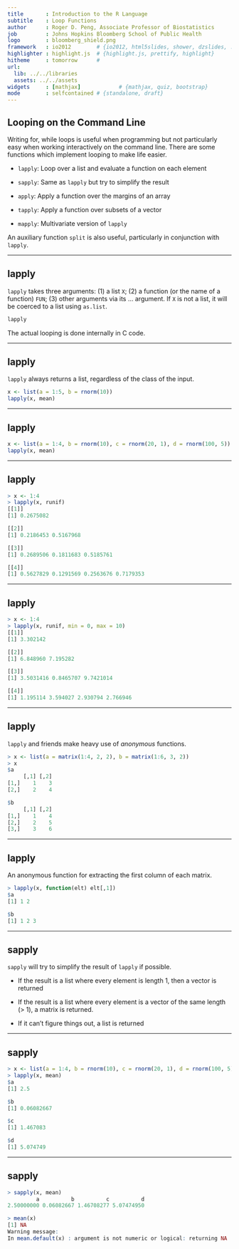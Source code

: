 ```yaml
---
title       : Introduction to the R Language
subtitle    : Loop Functions
author      : Roger D. Peng, Associate Professor of Biostatistics
job         : Johns Hopkins Bloomberg School of Public Health
logo        : bloomberg_shield.png
framework   : io2012        # {io2012, html5slides, shower, dzslides, ...}
highlighter : highlight.js  # {highlight.js, prettify, highlight}
hitheme     : tomorrow      # 
url:
  lib: ../../libraries
  assets: ../../assets
widgets     : [mathjax]            # {mathjax, quiz, bootstrap}
mode        : selfcontained # {standalone, draft}
---
```


## Looping on the Command Line

Writing for, while loops is useful when programming but not particularly easy when working interactively on the command line. There are some functions which implement looping to make life easier.

- `lapply`: Loop over a list and evaluate a function on each element 

- `sapply`: Same as `lapply` but try to simplify the result

- `apply`: Apply a function over the margins of an array

- `tapply`: Apply a function over subsets of a vector

- `mapply`: Multivariate version of `lapply`

An auxiliary function `split` is also useful, particularly in conjunction with `lapply`.

---

## lapply

`lapply` takes three arguments: (1) a list `X`; (2) a function (or the
name of a function) `FUN`; (3) other arguments via its
... argument. If `X` is not a list, it will be coerced to a list using
`as.list`.

```r
lapply
```

The actual looping is done internally in C code.

---

## lapply

`lapply` always returns a list, regardless of the class of the input.

```r
x <- list(a = 1:5, b = rnorm(10))
lapply(x, mean)
```

---

## lapply

```r
x <- list(a = 1:4, b = rnorm(10), c = rnorm(20, 1), d = rnorm(100, 5))
lapply(x, mean)
```

---

## lapply

```r
> x <- 1:4
> lapply(x, runif)
[[1]]
[1] 0.2675082

[[2]]
[1] 0.2186453 0.5167968

[[3]]
[1] 0.2689506 0.1811683 0.5185761

[[4]]
[1] 0.5627829 0.1291569 0.2563676 0.7179353
```

---

## lapply

```r
> x <- 1:4
> lapply(x, runif, min = 0, max = 10)
[[1]]
[1] 3.302142

[[2]]
[1] 6.848960 7.195282

[[3]]
[1] 3.5031416 0.8465707 9.7421014

[[4]]
[1] 1.195114 3.594027 2.930794 2.766946
```

---

## lapply

`lapply` and friends make heavy use of _anonymous_ functions.

```r
> x <- list(a = matrix(1:4, 2, 2), b = matrix(1:6, 3, 2)) 
> x
$a
     [,1] [,2]
[1,]    1    3
[2,]    2    4

$b
     [,1] [,2]
[1,]    1    4
[2,]    2    5
[3,]    3    6
```

---

## lapply

An anonymous function for extracting the first column of each matrix.

```r
> lapply(x, function(elt) elt[,1])
$a
[1] 1 2

$b
[1] 1 2 3
```

---

## sapply

`sapply` will try to simplify the result of `lapply` if possible.

- If the result is a list where every element is length 1, then a vector is returned

- If the result is a list where every element is a vector of the same length (> 1), a matrix is returned.

- If it can’t figure things out, a list is returned

---

## sapply

```r
> x <- list(a = 1:4, b = rnorm(10), c = rnorm(20, 1), d = rnorm(100, 5))
> lapply(x, mean)
$a
[1] 2.5

$b
[1] 0.06082667

$c
[1] 1.467083

$d
[1] 5.074749
```

---

## sapply

```r
> sapply(x, mean) 
         a          b          c          d
2.50000000 0.06082667 1.46708277 5.07474950

> mean(x)
[1] NA
Warning message:
In mean.default(x) : argument is not numeric or logical: returning NA
```
